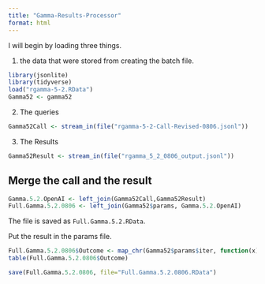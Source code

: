 ```yaml
---
title: "Gamma-Results-Processor"
format: html
---
```


I will begin by loading three things.  

1. the data that were stored from creating the batch file.

```r
library(jsonlite)
library(tidyverse)
load("rgamma-5-2.RData")
Gamma52 <- gamma52
```

2. The queries

```r
Gamma52Call <- stream_in(file("rgamma-5-2-Call-Revised-0806.jsonl"))
```

3. The Results

```r
Gamma52Result <- stream_in(file("rgamma_5_2_0806_output.jsonl"))
```

## Merge the call and the result

```r
Gamma.5.2.OpenAI <- left_join(Gamma52Call,Gamma52Result)
Full.Gamma.5.2.0806 <- left_join(Gamma52$params, Gamma.5.2.OpenAI)
```

The file is saved as `Full.Gamma.5.2.RData`.

Put the result in the params file.

```r
Full.Gamma.5.2.0806$Outcome <- map_chr(Gamma52$params$iter, function(x) { unlist(Gamma52Result$response$body$choices[[x]][[2]][2]) })
table(Full.Gamma.5.2.0806$Outcome)
```

```r
save(Full.Gamma.5.2.0806, file="Full.Gamma.5.2.0806.RData")
```

